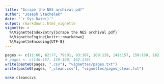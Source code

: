 ```yaml
---
title: "Scrape the NES archival pdf"
author: "Joseph Stachelek"
date: "`r Sys.Date()`"
output: rmarkdown::html_vignette
vignette: >
  %\VignetteIndexEntry{Scrape the NES archival pdf}
  %\VignetteEngine{knitr::rmarkdown}
  %\VignetteEncoding{UTF-8}
---
```


```r
pages <- c(11:60, 62:77, 79:91, 93:107, 109:139, 141:157, 159:160, 162:170)
# pages <- c(146:157, 159:160, 162:170)
write(paste0(pages, ".csv"), "vignettes/pages.txt")
write(paste0(pages, "_clean.csv"), "vignettes/pages_clean.txt")
```

```bash
make cleancsvs
```
